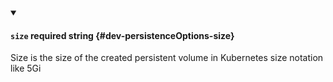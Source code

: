 
<details className="config-field" data-expandable="false" open>
<summary>

#### `size` <span className="config-field-required" data-required="false">required</span> <span className="config-field-type">string</span> <span className="config-field-default"></span> <span className="config-field-enum"></span> {#dev-persistenceOptions-size}

Size is the size of the created persistent volume in Kubernetes size notation like 5Gi

</summary>



</details>
